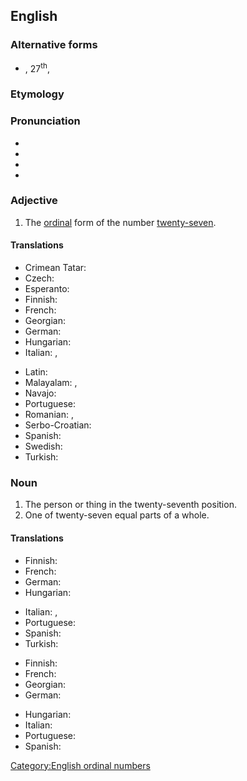 ==English==
{{number box|en|27}}

===Alternative forms===
* {{l|en|27th}}, 27<sup>th</sup>, {{l|en|XXVIIth}}

===Etymology===
{{suffix|en|twenty-seven|th}}

===Pronunciation===
* {{IPA|en|/ˌtwɛn(t)iˈsɛvənθ/}}
* {{IPA|en|/ˌtwʌn(t)iˈsɛvənθ/}}
* {{hyphenation|en|twen|ty|sev|enth}}
* {{rhymes|en|ɛvənθ}}

===Adjective===
{{en-adj|-}}

# The [[ordinal]] form of the number [[twenty-seven]].

====Translations====
{{trans-top|ordinal for of twenty-seven}}
* Crimean Tatar: {{t|crh|yigirmi yedinci}}
* Czech: {{t|cs|dvacátý sedmý}}
* Esperanto: {{t|eo|dudek-sepa}}
* Finnish: {{t|fi|kahdeskymmenesseitsemäs}}
* French: {{t+|fr|vingt-septième}}
* Georgian: {{t|ka|ოცდამეშვიდე}}
* German: {{t|de|siebenundzwanzigste}}
* Hungarian: {{t+|hu|huszonhetedik}}
* Italian: {{t|it|ventisettesimo|m}}, {{t|it|ventisettesima|f}}
{{trans-mid}}
* Latin: {{t|la|vicesimus septimus}}
* Malayalam: {{t|ml|ഇരുപത്തേഴാം}}, {{t|ml|ഇരുപത്തിയേഴാം}}
* Navajo: {{t|nv|naadįįtsostsʼid góneʼ}}
* Portuguese: {{t|pt|vigésimo sétimo}}
* Romanian: {{t|ro|douăzeci și șaptelea|m}}, {{t|ro|douăzeci și șaptea|f}}
* Serbo-Croatian: {{t|sh|dvadesetsedmi}}
* Spanish: {{t+|es|vigesimoséptimo}}
* Swedish: {{t+|sv|tjugosjunde}}
* Turkish: {{t|tr|yirmi yedinci}}
{{trans-bottom}}

===Noun===
{{en-noun}}

# The person or thing in the twenty-seventh position.
# One of twenty-seven equal parts of a whole.

====Translations====
{{trans-top|person or thing in the twenty-seventh position}}
* Finnish: {{t|fi|kahdeskymmenesseitsemäs}}
* French: {{t+|fr|vingt-septième|m|f}}
* German: {{t|de|siebenundzwanzigste}}
* Hungarian: {{t+|hu|huszonhetedik}}
{{trans-mid}}
* Italian: {{t|it|ventisettesimo|m}}, {{t|it|ventisettesima|f}}
* Portuguese: {{t|pt|vigésimo sétimo}}
* Spanish: {{t|es|vigésimo séptimo}}
* Turkish: {{t|tr|yirmi yedinci}}
{{trans-bottom}}

{{trans-top|one of twenty-seven parts}}
* Finnish: {{t|fi|kahdeskymmenesseitsemäsosa}}
* French: {{t+|fr|vingt-septième|m}}
* Georgian: {{t|ka|ოცდამეშვიდედი}}
* German: {{t|de|siebenundzwanzigste}}
{{trans-mid}}
* Hungarian: {{t|hu|huszonheted}}
* Italian: {{t|it|ventisettesimo|m}}
* Portuguese: {{t|pt|vinte e sete avos}}
* Spanish: {{t|es|vigésimo séptimo}}
{{trans-bottom}}

[[Category:English ordinal numbers]]